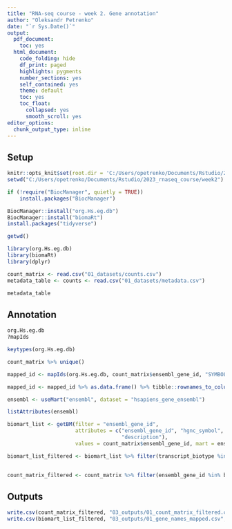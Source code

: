 ```yaml
---
title: "RNA-seq course - week 2. Gene annotation"
author: "Oleksandr Petrenko"
date: "`r Sys.Date()`"
output:
  pdf_document:
    toc: yes
  html_document:
    code_folding: hide
    df_print: paged
    highlights: pygments
    number_sections: yes
    self_contained: yes
    theme: default
    toc: yes
    toc_float:
      collapsed: yes
      smooth_scroll: yes
editor_options: 
  chunk_output_type: inline
---
```


## Setup

```r
knitr::opts_knit$set(root.dir = 'C:/Users/opetrenko/Documents/Rstudio/2023_rnaseq_course/week2')
setwd("C:/Users/opetrenko/Documents/Rstudio/2023_rnaseq_course/week2")
```

```r
if (!require("BiocManager", quietly = TRUE))
    install.packages("BiocManager")

BiocManager::install("org.Hs.eg.db")
BiocManager::install("biomaRt")
install.packages("tidyverse")
```

```r
getwd()

library(org.Hs.eg.db)
library(biomaRt)
library(dplyr)

count_matrix <- read.csv("01_datasets/counts.csv")
metadata_table <- counts <- read.csv("01_datasets/metadata.csv")

```
```r
metadata_table
```


## Annotation
```r
org.Hs.eg.db
?mapIds

keytypes(org.Hs.eg.db)

count_matrix %>% unique()

mapped_id <- mapIds(org.Hs.eg.db, count_matrix$ensembl_gene_id, "SYMBOL", "ENSEMBL")

mapped_id <- mapped_id %>% as.data.frame() %>% tibble::rownames_to_column("ensembl_gene_id") %>% rename(SYMBOL = ".")
```

```r
ensembl <- useMart("ensembl", dataset = "hsapiens_gene_ensembl")

listAttributes(ensembl)

biomart_list <- getBM(filter = "ensembl_gene_id", 
                      attributes = c("ensembl_gene_id", "hgnc_symbol", "transcript_biotype", 
                                     "description"),
                      values = count_matrix$ensembl_gene_id, mart = ensembl)

biomart_list_filtered <- biomart_list %>% filter(transcript_biotype %in% c("protein_coding",
                                                                           "miRNA"))

count_matrix_filtered <- count_matrix %>% filter(ensembl_gene_id %in% biomart_list_filtered$ensembl_gene_id)
```
## Outputs


```r
write.csv(count_matrix_filtered, "03_outputs/01_count_matrix_filtered.csv", row.names = FALSE)
write.csv(biomart_list_filtered, "03_outputs/01_gene_names_mapped.csv", row.names = FALSE)
```

